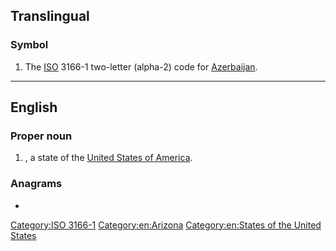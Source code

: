 {{also|Appendix:Variations of "az"}}
==Translingual==

===Symbol===
{{head|mul|symbol}}
# The [[ISO]] 3166-1 two-letter (alpha-2) code for [[Azerbaijan]].

----

==English==

===Proper noun===
{{en-proper noun}}

# {{abbreviation of|Arizona|lang=en|dot=}}, a state of the [[United States of America]].

[[Category:ISO 3166-1]]

===Anagrams===
* {{anagrams|en|'za|za}}

[[Category:en:Arizona]]
[[Category:en:States of the United States]]